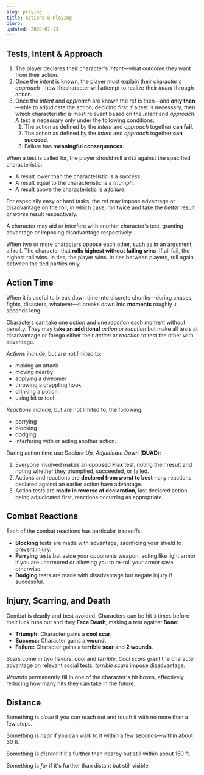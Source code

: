 ```yaml
---
slug: playing
title: Actions & Playing
blurb:
updated: 2020-07-13
---
```


<Clip id="tests-intent-approach">

## Tests, Intent & Approach

</Clip>

1. The player declares their character's _intent_—what outcome they want from their action.
2. Once the _intent_ is known, the player must explain their character's _approach_—how thecharacter will attempt to realize their _intent_ through action.
3. Once the _intent_ and _approach_ are known the ref is then—and **only then**—able to adjudicate the action, deciding first if a test is necessary, then which characteristic is most relevant based on the _intent_ and _approach_.
   A test is necessary only under the following conditions:
   1. The action as defined by the _intent_ and _approach_ together **can fail**.
   1. The action as defined by the _intent_ and _approach_ together **can succeed**.
   1. Failure has **meaningful consequences**.

When a test is called for, the player should roll a `d12` against the specified characteristic:

- A result lower than the characteristic is a _success_.
- A result equal to the characteristic is a _triumph_.
- A result above the characteristic is a _failure_.

For especially easy or hard tasks, the ref may impose advantage or disadvantage on the roll;
in which case, roll twice and take the _better_ result or _worse_ result respectively.

A character may aid or interfere with another character’s test, granting advantage or imposing disadvantage respectively.

When two or more characters oppose each other, such as in an argument, all roll.
The character that **rolls highest without failing wins**.
If all fail, the highest roll wins.
In ties, the player wins.
In ties between players, roll again between the tied parties only.

<!-- TODO: Video tutorial -->

<Clip id="action-time">

## Action Time

</Clip>

When it is useful to break down time into discrete chunks—during chases, fights, disasters, whatever—it breaks down into **moments** roughly `3` seconds long.

Characters can take one _action_ and one _reaction_ each moment without penalty.
They may **take an additional** _action_ or _reaction_ but make all tests at disadvantage or forego either their _action_ or _reaction_ to test the other with advantage.

_Actions_ include, but are not limited to:

- making an attack
- moving nearby
- applying a dweomer
- throwing a grappling hook
- drinking a potion
- using kit or tool

_Reactions_ include, but are not limited to, the following:

- parrying
- blocking
- dodging
- interfering with or aiding another action.

During action time use _Declare Up, Adjudicate Down_ (**DUAD**):

1. Everyone involved makes an opposed **Flax** test, noting their result and noting whether they triumphed, succeeded, or failed.
1. Actions and reactions are **declared from worst to best**--any reactions declared against an earlier action have advantage.
1. Action tests are **made in reverse of declaration**, last declared action being adjudicated first, reactions occurring as appropriate.

<!-- TODO: Video tutorial -->

<Clip id="combat-reactions">

## Combat Reactions

</Clip>

Each of the combat reactions has particular tradeoffs:

- **Blocking** tests are made with advantage, sacrificing your shield to prevent injury.
- **Parrying** tests bat aside your opponents weapon, acting like light armor if you are unarmored or allowing you to re-roll your armor save otherwise.
- **Dodging** tests are made with disadvantage but negate injury if successful.

<Clip id="injury-scarring-death">

## Injury, Scarring, and Death

</Clip>

Combat is deadly and best avoided.
Characters can be hit `3` times before their luck runs out and they **Face Death**, making a test against **Bone**:

- **Triumph:** Character gains a **cool scar**.
- **Success:** Character gains a **wound**.
- **Failure:** Character gains a **terrible scar** and **2 wounds**.

Scars come in two flavors, _cool_ and _terrible_.
_Cool scars_ grant the character advantage on relevant social tests, _terrible scars_ impose disadvantage.

_Wounds_ permanently fill in one of the character's hit boxes, effectively reducing how many hits they can take in the future.

<Clip id="distance">

## Distance

</Clip>

Something is _close_ if you can reach out and touch it with no more than a few steps.

Something is _near_ if you can walk to it within a few seconds—within about 30 ft.

Something is _distant_ if it's further than nearby but still within about 150 ft.

Something is _far_ if it's further than distant but still visible.
